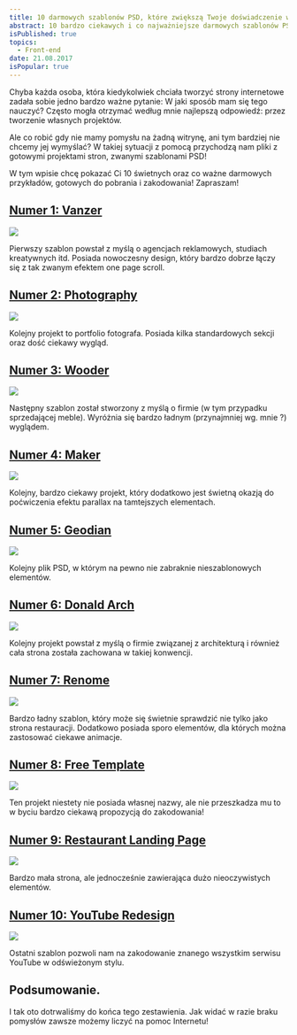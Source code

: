 ```yaml
---
title: 10 darmowych szablonów PSD, które zwiększą Twoje doświadczenie w tworzeniu stron internetowych
abstract: 10 bardzo ciekawych i co najważniejsze darmowych szablonów PSD, które poszerzą Twoje doświadczenie oraz umiejętności w temacie tworzenia stron.
isPublished: true
topics:
  - Front-end
date: 21.08.2017
isPopular: true
---
```


Chyba każda osoba, która kiedykolwiek chciała tworzyć strony internetowe zadała sobie jedno bardzo ważne pytanie: W jaki sposób mam się tego nauczyć? Często mogła otrzymać według mnie najlepszą odpowiedź: przez tworzenie własnych projektów.

Ale co robić gdy nie mamy pomysłu na żadną witrynę, ani tym bardziej nie chcemy jej wymyślać? W takiej sytuacji z pomocą przychodzą nam pliki z gotowymi projektami stron, zwanymi szablonami PSD!

W tym wpisie chcę pokazać Ci 10 świetnych oraz co ważne darmowych przykładów, gotowych do pobrania i zakodowania! Zapraszam!

## [Numer 1: Vanzer](https://www.behance.net/gallery/40103953/Vanzer-FREE-PSD-Portfolio-Website)

[![](./szablon-1.jpg)](https://www.behance.net/gallery/40103953/Vanzer-FREE-PSD-Portfolio-Website)

Pierwszy szablon powstał z myślą o agencjach reklamowych, studiach kreatywnych itd. Posiada nowoczesny design, który bardzo dobrze łączy się z tak zwanym efektem one page scroll.

## [Numer 2: Photography](https://www.behance.net/gallery/55757599/PHOTOGRAPHY-Free-PSD-Template)

[![](./szablon-2.jpg)](https://www.behance.net/gallery/55757599/PHOTOGRAPHY-Free-PSD-Template)

Kolejny projekt to portfolio fotografa. Posiada kilka standardowych sekcji oraz dość ciekawy wygląd.

## [Numer 3: Wooder](https://www.behance.net/gallery/33742162/WOODER-Free-PSD-Template)

[![](./szablon-3.jpg)](https://www.behance.net/gallery/33742162/WOODER-Free-PSD-Template)

Następny szablon został stworzony z myślą o firmie (w tym przypadku sprzedającej meble). Wyróżnia się bardzo ładnym (przynajmniej wg. mnie ?) wyglądem.

## [Numer 4: Maker](https://dribbble.com/shots/2622341-Maker-Free-PSD-Landing)

[![](./szablon-4.jpg)](https://dribbble.com/shots/2622341-Maker-Free-PSD-Landing)

Kolejny, bardzo ciekawy projekt, który dodatkowo jest świetną okazją do poćwiczenia efektu parallax na tamtejszych elementach.

## [Numer 5: Geodian](https://www.behance.net/gallery/47690649/Geodian-Free-Portfolio-Resume-Website-Template)

[![](./szablon-5.jpg)](https://www.behance.net/gallery/47690649/Geodian-Free-Portfolio-Resume-Website-Template)

Kolejny plik PSD, w którym na pewno nie zabraknie nieszablonowych elementów.

## [Numer 6: Donald Arch](https://www.behance.net/gallery/41404151/Donald-Arch-Make-Architect-Website-Great-Again)

[![](./szablon-6.jpg)](https://www.behance.net/gallery/41404151/Donald-Arch-Make-Architect-Website-Great-Again)

Kolejny projekt powstał z myślą o firmie związanej z architekturą i również cała strona została zachowana w takiej konwencji.

## [Numer 7: Renome](https://www.behance.net/gallery/35481315/Renome-Free-PSD-Restaurant-Template)

[![](./szablon-7.jpg)](https://www.behance.net/gallery/35481315/Renome-Free-PSD-Restaurant-Template)

Bardzo ładny szablon, który może się świetnie sprawdzić nie tylko jako strona restauracji. Dodatkowo posiada sporo elementów, dla których można zastosować ciekawe animacje.

## [Numer 8: Free Template](https://www.behance.net/gallery/55350071/Free-Template)

[![](./szablon-8.jpg)](https://www.behance.net/gallery/55350071/Free-Template)

Ten projekt niestety nie posiada własnej nazwy, ale nie przeszkadza mu to w byciu bardzo ciekawą propozycją do zakodowania!

## [Numer 9: Restaurant Landing Page](http://www.uipixels.com/restaurant-landing-page-psd/)

[![](./szablon-9.jpg)](http://www.uipixels.com/restaurant-landing-page-psd/)

Bardzo mała strona, ale jednocześnie zawierająca dużo nieoczywistych elementów.

## [Numer 10: YouTube Redesign](http://www.uipixels.com/youtube-redesign-free-psd/)

[![](./szablon-10.jpg)](http://www.uipixels.com/youtube-redesign-free-psd/)

Ostatni szablon pozwoli nam na zakodowanie znanego wszystkim serwisu YouTube w odświeżonym stylu.

## Podsumowanie.

I tak oto dotrwaliśmy do końca tego zestawienia. Jak widać w razie braku pomysłów zawsze możemy liczyć na pomoc Internetu!
